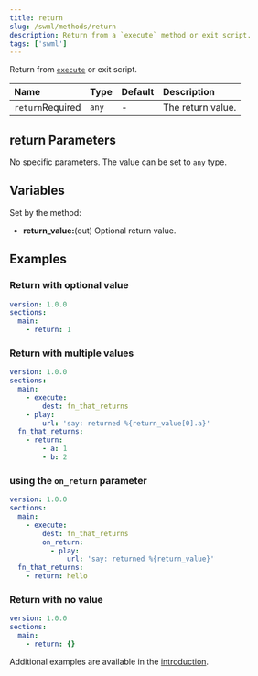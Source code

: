 ```yaml
---
title: return
slug: /swml/methods/return
description: Return from a `execute` method or exit script.
tags: ['swml']
---
```


Return from [`execute`](./execute.mdx) or exit script.

| Name                                                   | Type  | Default | Description       |
|:-------------------------------------------------------|:------|:--------|:------------------|
| `return`<span className="required-arg">Required</span> | `any` | -       | The return value. |

## **return Parameters**

No specific parameters. The value can be set to `any` type.

## **Variables**

Set by the method:

- **return_value:**(out) Optional return value.

## **Examples**

### Return with optional value

```yaml andJson
version: 1.0.0
sections:
  main:
    - return: 1
```

### Return with multiple values

```yaml andJson
version: 1.0.0
sections:
  main:
    - execute:
        dest: fn_that_returns
    - play:
        url: 'say: returned %{return_value[0].a}'
  fn_that_returns:
    - return:
        - a: 1
        - b: 2
```

### using the `on_return` parameter

```yaml andJson
version: 1.0.0
sections:
  main:
    - execute:
        dest: fn_that_returns
        on_return:
          - play:
              url: 'say: returned %{return_value}'
  fn_that_returns:
    - return: hello

```

### Return with no value

```yaml andJson
version: 1.0.0
sections:
  main:
    - return: {}
```

Additional examples are available in the [introduction](/swml/guides/deployment#from-a-web-server).
